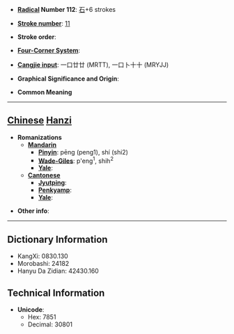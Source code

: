 * '''[[Wiktionary:Chinese radical index| Radical]] Number 112''': [[Wiktionary:Chinese radical index 石|石]]+6 strokes

* '''[[Wiktionary:Chinese total strokes index|Stroke number]]''': [[Wiktionary:Chinese total strokes index 11|11]]

* '''Stroke order''': 

* '''[[Wiktionary:Chinese four corner index|Four-Corner System]]''': 

* '''[[Wiktionary:Chinese Cangjie index|Cangjie input]]''': 一口廿廿 (MRTT), 一口卜十十 (MRYJJ)

* '''Graphical Significance and Origin''': 

* '''Common Meaning'''

----

== [[Chinese]] [[Hanzi]] ==

* '''Romanizations'''
** '''[[Mandarin]]'''
*** '''[[Pinyin]]''': pēng (peng1), shí (shi2)
*** '''[[Wade-Giles]]''': p'eng<sup>1</sup>, shih<sup>2</sup>
*** '''[[Yale]]''': 
** '''[[Cantonese]]'''
*** '''[[Jyutping]]''':
*** '''[[Penkyamp]]''': 
*** '''[[Yale]]''': 

* '''Other info''': 

----

== Dictionary Information ==

* KangXi: 0830.130
* Morobashi: 24182
* Hanyu Da Zidian: 42430.160

== Technical Information ==

* '''Unicode''':
** Hex: 7851
** Decimal: 30801